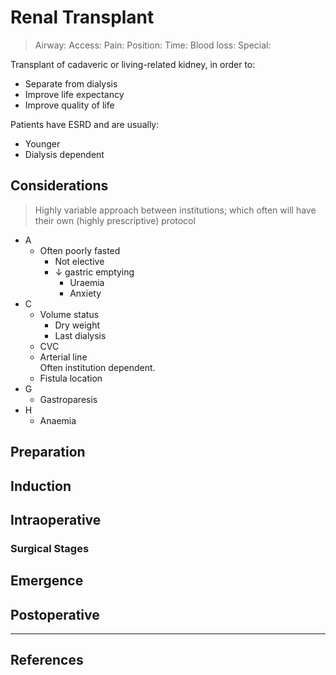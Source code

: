 # Renal Transplant


>Airway: 
>Access: 
>Pain: 
>Position:
>Time: 
>Blood loss:
>Special:

Transplant of cadaveric or living-related kidney, in order to:

* Separate from dialysis
* Improve life expectancy
* Improve quality of life


Patients have ESRD and are usually:

* Younger
* Dialysis dependent


## Considerations

> Highly variable approach between institutions; which often will have their own (highly prescriptive) protocol

* A
	* Often poorly fasted
		* Not elective
		* ↓ gastric emptying
			* Uraemia
			* Anxiety
* C
	* Volume status
		* Dry weight
		* Last dialysis
	* CVC
	* Arterial line  
	Often institution dependent.
	* Fistula location
* G
	* Gastroparesis
* H
	* Anaemia


## Preparation

## Induction

## Intraoperative

### Surgical Stages

## Emergence

## Postoperative


---

## References
